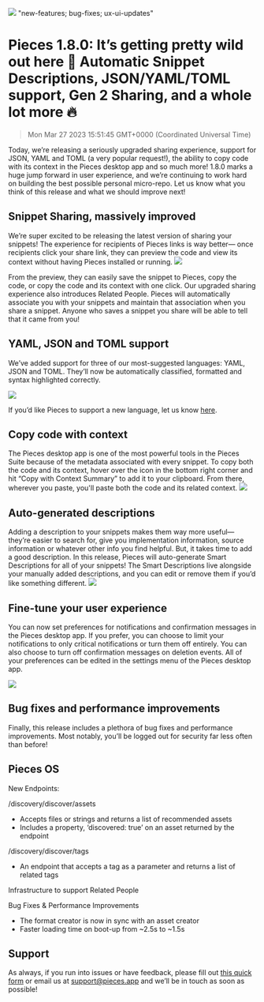 ![](https://uploads-ssl.webflow.com/6143afec68f555387049efb3/630d8b94f8b0de15903ac539_ezgif_com-gif-maker72_18352784950c8349d64e6440cc019288_2000.png)
"new-features; bug-fixes; ux-ui-updates"
# Pieces 1.8.0: It’s getting pretty wild out here 🤠 Automatic Snippet Descriptions, JSON/YAML/TOML support, Gen 2 Sharing, and a whole lot more 🔥
> Mon Mar 27 2023 15:51:45 GMT+0000 (Coordinated Universal Time)

Today, we’re releasing a seriously upgraded sharing experience, support for JSON, YAML and TOML (a very popular request!), the ability to copy code with its context in the Pieces desktop app and so much more!
1.8.0 marks a huge jump forward in user experience, and we’re continuing to work hard on building the best possible personal micro-repo. Let us know what you think of this release and what we should improve next!

## Snippet Sharing, massively improved
We’re super excited to be releasing the latest version of sharing your snippets! The experience for recipients of Pieces links is way better— once recipients click your share link, they can preview the code and view its context without having Pieces installed or running.
![](https://uploads-ssl.webflow.com/6143afec68f555387049efb3/630d8b96f8b0de3e3f3ac6d4_ezgif_com-gif-maker67_306aec6d9bdad0fa180bd501f959e579_800.png)

From the preview, they can easily save the snippet to Pieces, copy the code, or copy the code and its context with one click.
Our upgraded sharing experience also introduces Related People. Pieces will automatically associate you with your snippets and maintain that association when you share a snippet. Anyone who saves a snippet you share will be able to tell that it came from you!

## YAML, JSON and TOML support
We’ve added support for three of our most-suggested languages: YAML, JSON and TOML. They’ll now be automatically classified, formatted and syntax highlighted correctly.

![](https://uploads-ssl.webflow.com/6143afec68f555387049efb3/630d8b96f8b0de24fa3ac670_ezgif_com-gif-maker68_09bfa3ffa04facfc24a7bf9a4b28cb5c_800.png)

If you’d like Pieces to support a new language, let us know <a href="https://getpieces.typeform.com/to/qjOzAqHo?os=b741a1e5-951b-4931-b974-b877baed4751&user=null">here</a>.

## Copy code with context
The Pieces desktop app is one of the most powerful tools in the Pieces Suite because of the metadata associated with every snippet. To copy both the code and its context, hover over the icon in the bottom right corner and hit “Copy with Context Summary” to add it to your clipboard. From there, wherever you paste, you'll paste both the code and its related context.
![](https://uploads-ssl.webflow.com/6143afec68f555387049efb3/630d8b95f8b0deb88b3ac637_ezgif_com-gif-maker69_0f980cc1a8d100a85c731985cfd54637_800.png)

## Auto-generated descriptions
Adding a description to your snippets makes them way more useful— they’re easier to search for, give you implementation information, source information or whatever other info you find helpful. But, it takes time to add a good description. In this release, Pieces will auto-generate Smart Descriptions for all of your snippets! The Smart Descriptions live alongside your manually added descriptions, and you can edit or remove them if you’d like something different.
![](https://uploads-ssl.webflow.com/6143afec68f555387049efb3/630d8b96f8b0de20333ac6d2_ezgif_com-gif-maker70_3639fc997fced2c761417d1df0f1f9b6_800.png)

## Fine-tune your user experience
You can now set preferences for notifications and confirmation messages in the Pieces desktop app. If you prefer, you can choose to limit your notifications to only critical notifications or turn them off entirely. You can also choose to turn off confirmation messages on deletion events.
All of your preferences can be edited in the settings menu of the Pieces desktop app.

![](https://uploads-ssl.webflow.com/6143afec68f555387049efb3/630d8b96f8b0de4e443ac6d3_ezgif_com-gif-maker71_7be585b6f8dbb3d871426788cb1c043c_800.png)

## Bug fixes and performance improvements
Finally, this release includes a plethora of bug fixes and performance improvements. Most notably, you’ll be logged out for security far less often than before!

## Pieces OS
New Endpoints:

/discovery/discover/assets
- Accepts files or strings and returns a list of recommended assets
- Includes a property, ‘discovered: true’ on an asset returned by the endpoint

/discovery/discover/tags
- An endpoint that accepts a tag as a parameter and returns a list of related tags

Infrastructure to support Related People

Bug Fixes & Performance Improvements
- The format creator is now in sync with an asset creator
- Faster loading time on boot-up from ~2.5s to ~1.5s

## Support
As always, if you run into issues or have feedback, please fill out <a href="https://getpieces.typeform.com/to/mCjBSIjF" target="_blank" rel="noopener noreferrer">this quick form</a> or email us at <a href="mailto:support@pieces.app" target="_blank" rel="noopener noreferrer">support@pieces.app</a> and we’ll be in touch as soon as possible!
